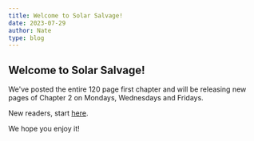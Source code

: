 ```yaml
---
title: Welcome to Solar Salvage!
date: 2023-07-29
author: Nate
type: blog
---
```


## Welcome to Solar Salvage!

We've posted the entire 120 page first chapter and will be releasing new pages of Chapter 2 on Mondays, Wednesdays and Fridays.

New readers, start [here](/about).

We hope you enjoy it!
